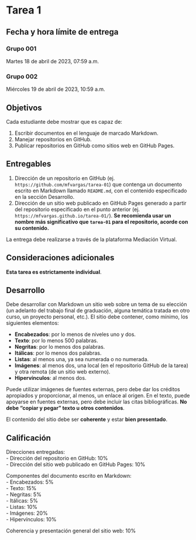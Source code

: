 # Tarea 1 {.unnumbered}

## Fecha y hora límite de entrega {.unnumbered}

### Grupo 001
Martes 18 de abril de 2023, 07:59 a.m.  

### Grupo 002
Miércoles 19 de abril de 2023, 10:59 a.m.

## Objetivos
Cada estudiante debe mostrar que es capaz de:

1.  Escribir documentos en el lenguaje de marcado Markdown.
2.  Manejar repositorios en GitHub.
3.  Publicar repositorios en GitHub como sitios web en GitHub Pages.

## Entregables
1.  Dirección de un repositorio en GitHub (ej. `https://github.com/mfvargas/tarea-01`) que contenga un documento escrito en Markdown llamado `README.md`, con el contenido especificado en la sección Desarrollo.
2.  Dirección de un sitio web publicado en GitHub Pages generado a partir del repositorio especificado en el punto anterior (ej. `https://mfvargas.github.io/tarea-01/`). **Se recomienda usar un nombre más significativo que `tarea-01` para el repositorio, acorde con su contenido.**

La entrega debe realizarse a través de la plataforma Mediación Virtual.

## Consideraciones adicionales
**Esta tarea es estrictamente individual**.

## Desarrollo
Debe desarrollar con Markdown un sitio web sobre un tema de su elección (un adelanto del trabajo final de graduación, alguna temática tratada en otro curso, un proyecto personal, etc.). El sitio debe contener, como mínimo, los siguientes elementos:

- **Encabezados**: por lo menos de niveles uno y dos.
- **Texto**: por lo menos 500 palabras.
- **Negritas**: por lo menos dos palabras.
- **Itálicas**: por lo menos dos palabras.
- **Listas**: al menos una, ya sea numerada o no numerada.
- **Imágenes**: al menos dos, una local (en el repositorio GitHub de la tarea) y otra remota (de un sitio web externo).
- **Hipervínculos**: al menos dos.

Puede utilizar imágenes de fuentes externas, pero debe dar los créditos apropiados y proporcionar, al menos, un enlace al origen. En el texto, puede apoyarse en fuentes externas, pero debe incluir las citas bibliográficas. **No debe "copiar y pegar" texto u otros contenidos**.

El contenido del sitio debe ser **coherente** y estar **bien presentado**.

## Calificación
Direcciones entregadas:  
- Dirección del repositorio en GitHub: 10%  
- Dirección del sitio web publicado en GitHub Pages: 10%  

Componentes del documento escrito en Markdown:  
- Encabezados: 5%  
- Texto: 15%  
- Negritas: 5%  
- Itálicas: 5%  
- Listas: 10%  
- Imágenes: 20%  
- Hipervínculos: 10%  

Coherencia y presentación general del sitio web: 10%   